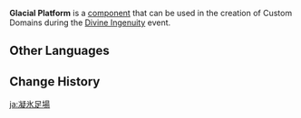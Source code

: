 {{Component Infobox
|id          = 4007
|image       = Item Glacial Platform.png
|load        = 3
|event       = Divine Ingenuity
|description = This surface will periodically release bursts of ice, causing nearby characters to be affected by Cryo.
|placement   = Free
|category    = Traps
|size        = 5 · 5 · 1
}}
'''Glacial Platform''' is a [[component]] that can be used in the creation of Custom Domains during the [[Divine Ingenuity]] event.

==Other Languages==
{{Other Languages
|default_hidden = 1
|en      = Glacial Platform
|zhs     = 凝冰平台
|zhs_rm  = Níngbīng Píngtái
|zht     = 凝冰平臺
|zht_rm  = Níngbīng Píngtái
|ja      = 凝氷足場
|ja_rm   = Gyouhyou Ashiba{{Assumed}}
|ko      = 서리 플랫폼
|es      = Plataforma glacial
|fr      = Plateforme de glace
|ru      = Ледяная платформа
|th      = แท่นเกล็ดน้ำแข็ง
|th_rm   = 
|vi      = Nền Tụ Băng
|de      = Eiszeitplattform
|id      = Lantai Bersalju
|pt      = Plataforma Gelada
|tr      = Buzlu Platform
|it      = Piattaforma glaciale
}}

==Change History==
{{Change History|2.5}}

[[ja:凝氷足場]]